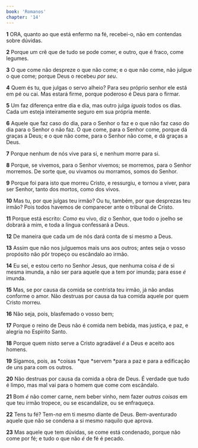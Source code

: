 ```yaml
---
book: 'Romanos'
chapter: '14'
---
```


**1** ORA, quanto ao que está enfermo na fé, recebei-o, não em contendas sobre dúvidas.

**2** Porque um crê que de tudo se pode comer, e outro, que é fraco, come legumes.

**3** O que come não despreze o que não come; e o que não come, não julgue o que come; porque Deus o recebeu _por seu_.

**4** Quem és tu, que julgas o servo alheio? Para seu próprio senhor ele está em pé ou cai. Mas estará firme, porque poderoso é Deus para o firmar.

**5** Um faz diferença entre dia e dia, mas outro julga _iguais_ todos os dias. Cada um esteja inteiramente seguro em sua própria mente.

**6** Aquele que faz caso do dia, para o Senhor o faz e o que não faz caso do dia para o Senhor o não faz. O que come, para o Senhor come, porque dá graças a Deus; e o que não come, para o Senhor não come, e dá graças a Deus.

**7** Porque nenhum de nós vive para si, e nenhum morre para si.

**8** Porque, se vivemos, para o Senhor vivemos; se morremos, para o Senhor morremos. De sorte que, ou vivamos ou morramos, somos do Senhor.

**9** Porque foi para isto que morreu Cristo, e ressurgiu, e tornou a viver, para ser Senhor, tanto dos mortos, como dos vivos.

**10** Mas tu, por que julgas teu irmão? Ou tu, também, por que desprezas teu irmão? Pois todos havemos de comparecer ante o tribunal de Cristo.

**11** Porque está escrito: _Como_ eu vivo, diz o Senhor, que todo o joelho se dobrará a mim, e toda a língua confessará a Deus.

**12** De maneira que cada um de nós dará conta de si mesmo a Deus.

**13** Assim que não nos julguemos mais uns aos outros; antes seja o vosso propósito não pôr tropeço ou escândalo ao irmão.

**14** Eu sei, e estou certo no Senhor Jesus, que nenhuma coisa _é_ de si mesma imunda, a não ser para aquele que a tem por imunda; para esse _é_ imunda.

**15** Mas, se por causa da comida se contrista teu irmão, já não andas conforme o amor. Não destruas por causa da tua comida aquele por quem Cristo morreu.

**16** Não seja, pois, blasfemado o vosso bem;

**17** Porque o reino de Deus não é comida nem bebida, mas justiça, e paz, e alegria no Espírito Santo.

**18** Porque quem nisto serve a Cristo agradável _é_ a Deus e aceito aos homens.

**19** Sigamos, pois, as *coisas *que *servem *para a paz e para a edificação de uns para com os outros.

**20** Não destruas por causa da comida a obra de Deus. É verdade que tudo é limpo, mas mal vai para o homem que come com escândalo.

**21** Bom _é_ não comer carne, nem beber vinho, nem fazer _outras coisas_ em que teu irmão tropece, ou se escandalize, ou se enfraqueça.

**22** Tens tu fé? Tem-_na_ em ti mesmo diante de Deus. Bem-aventurado aquele que não se condena a si mesmo naquilo que aprova.

**23** Mas aquele que tem dúvidas, se come está condenado, porque não come por fé; e tudo o que não _é_ de fé é pecado.
